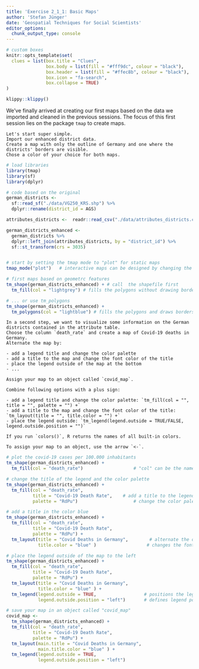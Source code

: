 ```yaml
---
title: 'Exercise 2_1_1: Basic Maps'
author: 'Stefan Jünger'
date: 'Geospatial Techniques for Social Scientists'
editor_options: 
  chunk_output_type: console
---
```


```r
# custom boxes
knitr::opts_template$set(
  clues = list(box.title = "Clues",
               box.body = list(fill = "#fff9dc", colour = "black"),
               box.header = list(fill = "#ffec8b", colour = "black"),
               box.icon = "fa-search",
               box.collapse = TRUE)
)
```

```r
klippy::klippy()
```

We've finally arrived at creating our first maps based on the data we imported and cleaned in the previous sessions.
The focus of this first session lies on the package `tmap` to create maps.

```block
Let's start super simple.
Import our enhanced district data.
Create a map with only the outline of Germany and one where the districts' borders are visible.
Chose a color of your choice for both maps.
```

```r
# load libraries
library(tmap)
library(sf)
library(dplyr)

# code based on the original
german_districts <- 
  sf::read_sf("./data/VG250_KRS.shp") %>% 
  dplyr::rename(district_id = AGS)

attributes_districts <-  readr::read_csv("./data/attributes_districts.csv") 

german_districts_enhanced <- 
  german_districts %>% 
  dplyr::left_join(attributes_districts, by = "district_id") %>% 
  sf::st_transform(crs = 3035)


# start by setting the tmap mode to "plot" for static maps
tmap_mode("plot")   # interactive maps can be designed by changing the mode to "view"

# first maps based on geometrc features
tm_shape(german_districts_enhanced) + # call  the shapefile first
  tm_fill(col = "lightgrey") # fills the polygons without drawing borders

# ... or use tm_polygons
tm_shape(german_districts_enhanced) + 
  tm_polygons(col = "lightblue") # fills the polygons and draws borders
```

```block
In a second step, we want to visualize some information on the German districts contained in the attribute table.
Choose the column `death_rate` and create a map of Covid-19 deaths in Germany.
Alternate the map by:

- add a legend title and change the color palette
- add a title to the map and change the font color of the title
- place the legend outside of the map at the bottom
- ...

Assign your map to an object called `covid_map`.

```


```block
Combine following options with a plus sign:

- add a legend title and change the color palette: `tm_fill(col = "", title = "", palette = "") +`
- add a title to the map and change the font color of the title: `tm_layout(title = "", title.color = "") +`
- place the legend outside: `tm_legend(legend.outside = TRUE/FALSE, legend.outside.position = "")`

If you run `colors()`, R returns the names of all built-in colors.
```

```block
To assign your map to an object, use the arrow `<-`.
```

```r

# plot the covid-19 cases per 100.000 inhabitants
tm_shape(german_districts_enhanced) + 
  tm_fill(col = "death_rate")                   # "col" can be the name of a color or a column name

# change the title of the legend and the color palette
tm_shape(german_districts_enhanced) + 
  tm_fill(col = "death_rate",
          title = "Covid-19 Death Rate",    # add a title to the legend
          palette = "RdPu")                     # change the color palette

# add a title in the color blue
tm_shape(german_districts_enhanced) + 
  tm_fill(col = "death_rate",
          title = "Covid-19 Death Rate",
          palette = "RdPu") +
  tm_layout(title = "Covid Deaths in Germany",        # alternate the overall layout like title
            title.color = "blue" )                   # changes the font color of the title

# place the legend outside of the map to the left
tm_shape(german_districts_enhanced) + 
  tm_fill(col = "death_rate",
          title = "Covid-19 Death Rate",
          palette = "RdPu") +
  tm_layout(title = "Covid Deaths in Germany",
            title.color = "blue" ) +
  tm_legend(legend.outside = TRUE,                  # positions the legend outside           
            legend.outside.position = "left")       # defines legend positions 

# save your map in an object called "covid_map"
covid_map <-  
  tm_shape(german_districts_enhanced) + 
  tm_fill(col = "death_rate",
          title = "Covid-19 Death Rate",
          palette = "RdPu") +
  tm_layout(main.title = "Covid Deaths in Germany",
            main.title.color = "blue" ) +
  tm_legend(legend.outside = TRUE,
            legend.outside.position = "left") 
```